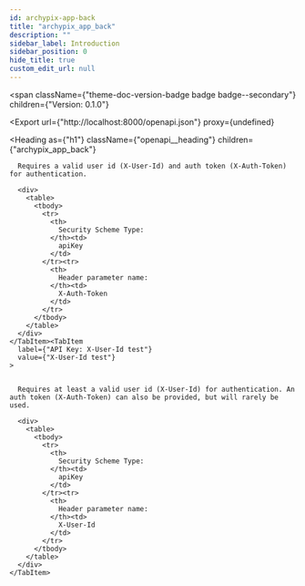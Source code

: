 ```yaml
---
id: archypix-app-back
title: "archypix_app_back"
description: ""
sidebar_label: Introduction
sidebar_position: 0
hide_title: true
custom_edit_url: null
---
```



<span
  className={"theme-doc-version-badge badge badge--secondary"}
  children={"Version: 0.1.0"}
>
</span>

<Export
  url={"http://localhost:8000/openapi.json"}
  proxy={undefined}
>
  
</Export>

<Heading
  as={"h1"}
  className={"openapi__heading"}
  children={"archypix_app_back"}
>
</Heading>





<div
  style={{"marginBottom":"2rem"}}
>
  <Heading
    id={"authentication"}
    as={"h2"}
    className={"openapi-tabs__heading"}
    children={"Authentication"}
  >
  </Heading><SchemaTabs
    className={"openapi-tabs__security-schemes"}
  >
    <TabItem
      label={"API Key: X-Auth-Token"}
      value={"X-Auth-Token"}
    >
      
      
      Requires a valid user id (X-User-Id) and auth token (X-Auth-Token) for authentication.
      
      <div>
        <table>
          <tbody>
            <tr>
              <th>
                Security Scheme Type:
              </th><td>
                apiKey
              </td>
            </tr><tr>
              <th>
                Header parameter name:
              </th><td>
                X-Auth-Token
              </td>
            </tr>
          </tbody>
        </table>
      </div>
    </TabItem><TabItem
      label={"API Key: X-User-Id test"}
      value={"X-User-Id test"}
    >
      
      
      Requires at least a valid user id (X-User-Id) for authentication. An auth token (X-Auth-Token) can also be provided, but will rarely be used.
      
      <div>
        <table>
          <tbody>
            <tr>
              <th>
                Security Scheme Type:
              </th><td>
                apiKey
              </td>
            </tr><tr>
              <th>
                Header parameter name:
              </th><td>
                X-User-Id
              </td>
            </tr>
          </tbody>
        </table>
      </div>
    </TabItem>
  </SchemaTabs>
</div>
      